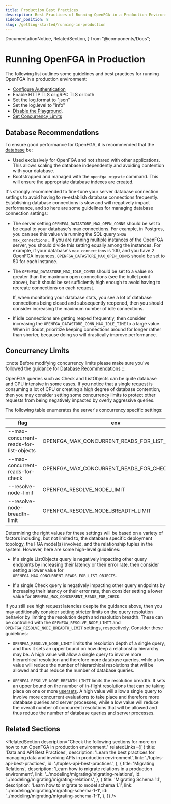 ```yaml
---
title: Production Best Practices
description: Best Practices of Running OpenFGA in a Production Environment
sidebar_position: 8
slug: /getting-started/running-in-production
---
```


  DocumentationNotice,
  RelatedSection,
} from "@components/Docs";

# Running OpenFGA in Production

<DocumentationNotice />

The following list outlines some guidelines and best practices for running OpenFGA in a production environment:

- [Configure Authentication](./setup-openfga/docker-setup.mdx#configuring-authentication)
- Enable HTTP TLS or gRPC TLS or both
- Set the log.format to "json"
- Set the log.level to "info"
- [Disable the Playground](./setup-openfga/docker-setup.mdx#playground).
- [Set Concurrency Limits](#concurrency-limits)

## Database Recommendations

To ensure good performance for OpenFGA, it is recommended that the [database](./setup-openfga/docker-setup.mdx#configuring-data-storage) be:
- Used exclusively for OpenFGA and not shared with other applications. This allows scaling the database independently and avoiding contention with your database.
- Bootstrapped and managed with the `openfga migrate` command. This will ensure the appropriate database indexes are created.

It's strongly recommended to fine-tune your server database connection settings to avoid having to re-establish database connections frequently. Establishing database connections is slow and will negatively impact performance, and so here are some guidelines for managing database connection settings:

- The server setting `OPENFGA_DATASTORE_MAX_OPEN_CONNS` should be set to be equal to your database's max connections. For example, in Postgres, you can see this value via running the SQL query `SHOW max_connections;`. If you are running multiple instances of the OpenFGA server, you should divide this setting equally among the instances. For example, if your database's `max_connections` is 100, and you have 2 OpenFGA instances, `OPENFGA_DATASTORE_MAX_OPEN_CONNS` should be set to 50 for each instance.

- The `OPENFGA_DATASTORE_MAX_IDLE_CONNS` should be set to a value no greater than the maximum open connections (see the bullet point above), but it should be set sufficiently high enough to avoid having to recreate connections on each request.

  If, when monitoring your database stats, you see a lot of database connections being closed and subsequently reopened, then you should consider increasing the maximum number of idle connections.

- If idle connections are getting reaped frequently, then consider increasing the `OPENFGA_DATASTORE_CONN_MAX_IDLE_TIME` to a large value. When in doubt, prioritize keeping connections around for longer rather than shorter, because doing so will drastically improve performance.

## Concurrency Limits
:::note
Before modifying concurrency limits please make sure you've followed the guidance for [Database Recommendations](./#database-recommendations)
:::

OpenFGA queries such as Check and ListObjects can be quite database and CPU intensive in some cases. If you notice that a single request is consuming a lot of CPU or creating a high degree of database contention, then you may consider setting some concurrency limits to protect other requests from being negatively impacted by overly aggressive queries. 

The following table enumerates the server's concurrency specific settings:

| flag                                    | env                                           | config                           |
|-----------------------------------------|-----------------------------------------------|----------------------------------|
| --max-concurrent-reads-for-list-objects | OPENFGA_MAX_CONCURRENT_READS_FOR_LIST_OBJECTS | maxConcurrentReadsForListObjects |
| --max-concurrent-reads-for-check        | OPENFGA_MAX_CONCURRENT_READS_FOR_CHECK        | maxConcurrentReadsForCheck       |
| --resolve-node-limit                    | OPENFGA_RESOLVE_NODE_LIMIT                    | resolveNodeLimit                 |
| --resolve-node-breadth-limit            | OPENFGA_RESOLVE_NODE_BREADTH_LIMIT            | resolveNodeBreadthLimit          |


Determining the right values for these settings will be based on a variety of factors including, but not limited to, the database specific deployment topology, the FGA model(s) involved, and the relationship tuples in the system. However, here are some high-level guidelines:

* If a single ListObjects query is negatively impacting other query endpoints by increasing their latency or their error rate, then consider setting a lower value for `OPENFGA_MAX_CONCURRENT_READS_FOR_LIST_OBJECTS`.

* If a single Check query is negatively impacting other query endpoints by increasing their latency or their error rate, then consider setting a lower value for `OPENFGA_MAX_CONCURRENT_READS_FOR_CHECK`.

If you still see high request latencies despite the guidance above, then you may additionally consider setting stricter limits on the query resolution behavior by limiting the resolution depth and resolution breadth. These can be controlled with the `OPENFGA_RESOLVE_NODE_LIMIT` and `OPENFGA_RESOLVE_NODE_BREADTH_LIMIT` settings, respectively. Consider these guidelines:

* `OPENFGA_RESOLVE_NODE_LIMIT` limits the resolution depth of a single query, and thus it sets an upper bound on how deep a relationship hierarchy may be. A high value will allow a single query to involve more hierarchical resolution and therefore more database queries, while a low value will reduce the number of hierarchical resolutions that will be allowed and thus reduce the number of database queries.

* `OPENFGA_RESOLVE_NODE_BREADTH_LIMIT` limits the resolution breadth. It sets an upper bound on the number of in-flight resolutions that can be taking place on one or more [usersets](../concepts.mdx#what-is-a-user). A high value will allow a single query to involve more concurrent evaluations to take place and therefore more database queries and server processes, while a low value will reduce the overall number of concurrent resolutions that will be allowed and thus reduce the number of database queries and server processes.

## Related Sections

<RelatedSection
  description="Check the following sections for more on how to run OpenFGA in production environment."
  relatedLinks={[
    {
      title: 'Data and API Best Practices',
      description: 'Learn the best practices for managing data and invoking APIs in production environment',
      link: './tuples-api-best-practices',
      id: './tuples-api-best-practices',
    },
    {
      title: 'Migrating Relations',
      description: 'Learn how to migrate relations in a production environment',
      link: '../modeling/migrating/migrating-relations',
      id: '../modeling/migrating/migrating-relations',
    },
    {
      title: 'Migrating Schema 1.1',
      description: 'Learn how to migrate to model schema 1.1',
      link: '../modeling/migrating/migrating-schema-1-1',
      id: '../modeling/migrating/migrating-schema-1-1',
    },
  ]}
/>
